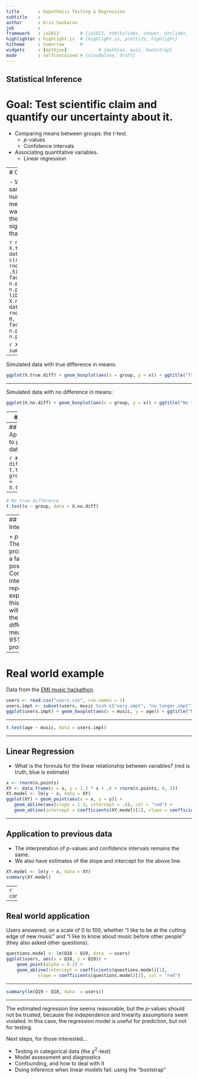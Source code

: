```yaml
---
title       : Hypothesis Testing & Regression
subtitle    : 
author      : Kris Sankaran
job         : 
framework   : io2012        # {io2012, html5slides, shower, dzslides, ...}
highlighter : highlight.js  # {highlight.js, prettify, highlight}
hitheme     : tomorrow      # 
widgets     : [mathjax]            # {mathjax, quiz, bootstrap}
mode        : selfcontained # {standalone, draft}
---
```

## Statistical Inference

# Goal: Test scientific claim and quantify our uncertainty about it.

+ Comparing means between groups: the $t$-test.
    - $p$-values
    - Confidence intervals
+ Associating quantitative variables.
    - Linear regression

---
# Comparing means

- We have two samples with numerical measurements.
- We want to see whether the mean of one is significantly larger than another.

```r
n.points <- 50
X.true.diff <- data.frame(x = c(rnorm(n.points), rnorm(n.points, .5)), group = factor(c(rep("A", n.points), rep("B", n.points))))
library("ggplot2")
X.no.diff <- data.frame(x = rnorm(2 * n.points, 0, 1), group = factor(c(rep("A", n.points), rep("B", n.points))))
```

```r
X.true.diff[1:3, ]
summary(X.true.diff)
```

---

Simulated data with true difference in means:
```r
ggplot(X.true.diff) + geom_boxplot(aes(x = group, y = x)) + ggtitle("True difference")
```

---

Simulated data with no difference in means:

```r
ggplot(X.no.diff) + geom_boxplot(aes(x = group, y = x)) + ggtitle("No true difference")
```

--- 
## $t$-test

To quantitatively assess the difference in means, calculate
$$t = \frac{\bar{X}_{A} - \bar{X}_{B}}{\sqrt{Var{X}}}.$$

- $\bar{X}_{groups}$ is the mean in that group
-  $Var{Z}$ is the sample variance, 
a measure of the "spread" of that group.

If, there is no difference between the groups, we know the 
distribution of $t$, as long as a few extra assumptions hold, 
- The variances between the two groups are similar.
- Different samples are independent of each other.
- Data are close to normal (bell-shaped).

---
## Application to previous data

```r
# True difference
t.test(x ~ group, data = X.true.diff)
```

---

```r
# No true difference
t.test(x ~ group, data = X.no.diff)
```

--- 
## Interpretation

+ $p$-value: The probability of a false positive.
+ Confidence interval: If we repeat the experiment, this interval 
  will contain the true difference in means with 95% probability.

--- 

# Real world example

Data from the [EMI music hackathon](https://www.kaggle.com/c/MusicHackathon).

```r
users <- read.csv("users.csv", row.names = 1)
users.impt <- subset(users, music %in% c("very.impt", "no.longer.impt"))
ggplot(users.impt) + geom_boxplot(aes(x = music, y = age)) + ggtitle("Music importance vs. Age")
```

---

```r
t.test(age ~ music, data = users.impt)
```

---

## Linear Regression

- What is the formula for the linear relationship
between variables? (red is truth, blue is estimate)

```r
x <- rnorm(n.points)
XY <- data.frame(x = x, y = 1.3 * x + .8 + rnorm(n.points, 0, 2))
XY.model <- lm(y ~ x, data = XY)
ggplot(XY) + geom_point(aes(x = x, y = y)) + 
   geom_abline(aes(slope = 1.3, intercept = .8), col = "red") + 
   geom_abline(intercept = coefficients(XY.model)[1], slope = coefficients(XY.model)[2], col = "blue")
```

---

## Application to previous data

- The interpretation of $p$-values and confidence intervals remains the same.
- We also have estimates of the slope and intercept for the above line.

```r
XY.model <- lm(y ~ x, data = XY)
summary(XY.model)

```

---
```r
confint(XY.model)
```

---

## Real world application
Users answered, on a scale of 0 to 100,
whether "I like to be at the cutting edge of 
new music" and "I like to know about music before
other people" (they also asked other questions).
```r
questions.model <- lm(Q18 ~ Q19, data  = users)
ggplot(users, aes(x = Q18, y = Q19)) +
    geom_point(alpha = 0.2) + 
    geom_abline(intercept = coefficients(questions.model)[1],
    		slope = coefficients(questions.model)[2], col = "red")
```

--- 

```r
summary(lm(Q19 ~ Q18, data  = users))
```

---

The estimated regression line seems reasonable, but the $p$-values
should not be trusted, because the independence and linearity assumptions
seem violated. In this case, the regression model is useful for prediction, 
but not for testing.

Next steps, for those interested...

- Testing in categorical data (the $\chi^{2}$-test)
- Model assessment and diagnostics
- Confounding, and how to deal with it
- Doing inference when linear models fail: using the "bootstrap"

